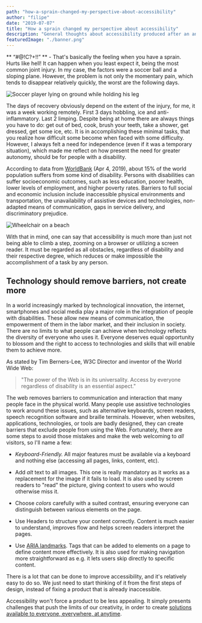 ```yaml
---
path: "how-a-sprain-changed-my-perspective-about-accessibility"
author: "filipe"
date: "2019-07-07"
title: "How a sprain changed my perspective about accessibility"
description: "General thoughts about accessibility produced after an ankle sprain."
featuredImage: "./banner.png"
---
```


** “#@!C?+!!” ** - That's basically the feeling when you have a sprain. Hurts like hell! It can happen when you least expect it, being the most common joint injury. In my case, the factors were a soccer ball and a sloping plane. However, the problem is not only the momentary pain, which tends to disappear relatively quickly, the worst are the following days.

![Soccer player lying on ground while holding his leg](injury.jpg)

The days of recovery obviously depend on the extent of the injury, for me, it was a week working remotely. First 3 days hobbling, ice and anti-inflammatory. Last 2 limping. Despite being at home there are always things you have to do: get out of bed, cook, brush your teeth, take a shower, get dressed, get some ice, etc. It is in accomplishing these minimal tasks, that you realize how difficult some become when faced with some difficulty. However, I always felt a need for independence (even if it was a temporary situation), which made me reflect on how present the need for greater autonomy, should be for people with a disability.

According to data from [WorldBank](https://www.worldbank.org/en/topic/disability#1) (Apr 4, 2019), about 15% of the world population suffers from some kind of disability. Persons with disabilities can suffer socioeconomic outcomes, such as less education, poorer health, lower levels of employment, and higher poverty rates. Barriers to full social and economic inclusion include inaccessible physical environments and transportation, the unavailability of assistive devices and technologies, non-adapted means of communication, gaps in service delivery, and discriminatory prejudice.

![Wheelchair on a beach](wheelchair.jpg)

With that in mind, one can say that accessibility is much more than just not being able to climb a step, zooming on a browser or utilizing a screen reader. It must be regarded as all obstacles, regardless of disability and their respective degree, which reduces or make impossible the accomplishment of a task by any person.

## Technology should remove barriers, not create more

In a world increasingly marked by technological innovation, the internet, smartphones and social media play a major role in the integration of people with disabilities. These allow new means of communication, the empowerment of them in the labor market, and their inclusion in society. There are no limits to what people can achieve when technology reflects the diversity of everyone who uses it. Everyone deserves equal opportunity to blossom and the right to access to technologies and skills that will enable them to achieve more.

As stated by Tim Berners-Lee, W3C Director and inventor of the World Wide Web:

> "The power of the Web is in its universality. Access by everyone regardless of disability is an essential aspect."

The web removes barriers to communication and interaction that many people face in the physical world. Many people use assistive technologies to work around these issues, such as alternative keyboards, screen readers, speech recognition software and braille terminals. However, when websites, applications, technologies, or tools are badly designed, they can create barriers that exclude people from using the Web. Fortunately, there are some steps to avoid those mistakes and make the web welcoming to _all_ visitors, so I'll name a few:

- _Keyboard-Friendly._ All major features must be available via a keyboard and nothing else (accessing all pages, links, content, etc).

- Add _alt_ text to all images. This one is really mandatory as it works as a replacement for the image if it fails to load. It is also used by screen readers to "read" the picture, giving context to users who would otherwise miss it.

- Choose _colors_ carefully with a suited contrast, ensuring everyone can distinguish between various elements on the page.

- Use Headers to structure your content correctly. Content is much easier to understand, improves flow and helps screen readers interpret the pages.

- Use [ARIA landmarks](https://accessibility.oit.ncsu.edu/it-accessibility-at-nc-state/developers/accessibility-handbook/aria-landmarks/). Tags that can be added to elements on a page to define content more effectively. It is also used for making navigation more straightforward as e.g. it lets users skip directly to specific content.

There is a lot that can be done to improve accessibility, and it's relatively easy to do so. We just need to start thinking of it from the first steps of design, instead of fixing a product that is already inaccessible.

Accessibility won't force a product to be less appealing. It simply presents challenges that push the limits of our creativity, in order to create [solutions available to everyone, everywhere, at anytime](https://auroradigital.co/).
